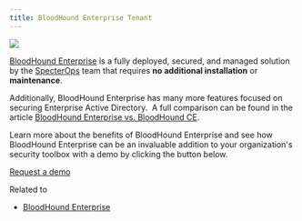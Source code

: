 ```yaml
---
title: BloodHound Enterprise Tenant
---
```


<Frame>
  <img src="/hc/article_attachments/18258001080731.png"/>
</Frame>

[BloodHound Enterprise](https://bloodhoundenterprise.io/) is a fully deployed, secured, and managed solution by the [SpecterOps](https://specterops.io/about/team/) team that requires **no additional installation** or **maintenance**.

Additionally, BloodHound Enterprise has many more features focused on securing Enterprise Active Directory.  A full comparison can be found in the article [BloodHound Enterprise vs. BloodHound CE](/hc/en-us/articles/17310870998811-BloodHound-Enterprise-vs-BloodHound-CE).

Learn more about the benefits of BloodHound Enterprise and see how BloodHound Enterprise can be an invaluable addition to your organization's security toolbox with a demo by clicking the button below.

[Request a demo](https://bloodhoundenterprise.io/demo/)

Related to

* [BloodHound Enterprise](https://support.bloodhoundenterprise.io/hc/en-us/search?content_tags=01H6PC87QMFHV420YX9GSPF704&utf8=%E2%9C%93 "Search results")

